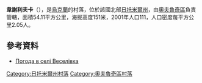 {{coord|51|14|10|N|28|50|36|E|scale:30000|display=title}}

'''韋謝利夫卡'''（{{lang-uk|Веселівка}}），是[[烏克蘭|烏克蘭]]的村落，位於該國北部[[日托米爾州|日托米爾州]]，由[[奧夫魯奇區|奧夫魯奇區]]負責管轄，面積54.11平方公里，海拔高度151米，2001年人口111，人口密度每平方公里2.05人。

==參考資料==
* [http://weather.in.ua/ua/zhitomirskaja/3463 Погода в селі Веселівка] {{Wayback|url=http://weather.in.ua/ua/zhitomirskaja/3463 |date=20160305102315 }}

{{DEFAULTSORT:Веселівка}}
[[Category:日托米爾州村落|Category:日托米爾州村落]]
[[Category:奧夫魯奇區村落|Category:奧夫魯奇區村落]]


{{Zhytomyr-geo-stub}}